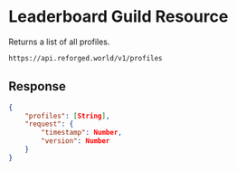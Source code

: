 # Leaderboard Guild Resource

Returns a list of all profiles.

```sh
https://api.reforged.world/v1/profiles
```

## Response

```json
{
    "profiles": [String],
    "request": {
        "timestamp": Number,
        "version": Number
    }
}
```
